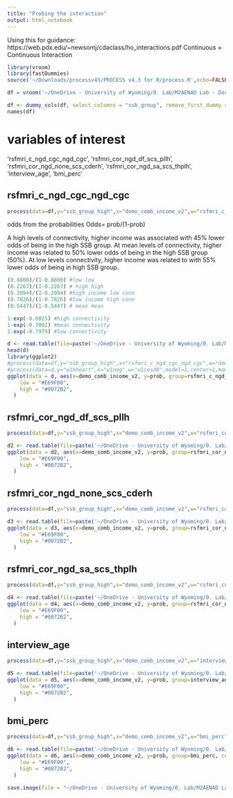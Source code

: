 ```yaml
---
title: "Probing the interaction"
output: html_notebook
---
```


Using this for guidance:
https://web.pdx.edu/~newsomj/cdaclass/ho_interactions.pdf
Continuous × Continuous Interaction

```r
library(vroom)
library(fastDummies)
source('~/Downloads/processv43/PROCESS v4.3 for R/process.R',echo=FALSE)
```

```r
df = vroom('~/OneDrive - University of Wyoming/0. Lab/M2AENAD Lab - Documents/RESEARCH/ABCD/Yana_SSIB_2024/data/matched111724_centered_dum.csv')
```
```r
df <- dummy_cols(df, select_columns = "ssb_group", remove_first_dummy = FALSE, remove_selected_columns = FALSE)
names(df)
```
# variables of interest
'rsfmri_c_ngd_cgc_ngd_cgc', 'rsfmri_cor_ngd_df_scs_pllh',
       'rsfmri_cor_ngd_none_scs_cderh', 'rsfmri_cor_ngd_sa_scs_thplh',
       'interview_age', 'bmi_perc'

## rsfmri_c_ngd_cgc_ngd_cgc
```r
process(data=df,y="ssb_group_high",x="demo_comb_income_v2",w="rsfmri_c_ngd_cgc_ngd_cgc",model=1,center=0,moments=1,plot=1)
```
odds from the probabilities
Odds= prob/(1-prob)

A high levels of connectivity, higher income was associated with 45% lower odds of being in the high SSB group. At mean levels of connectivity, higher income was related to 50% lower odds of being in the high SSB group (50%). At low levels connectivity, higher income was related to with 55% lower odds of being in high SSB group. 

```r
(0.8800)/(1-0.8800) #low low
(0.2267)/(1-0.2267) # high high
(0.2094)/(1-0.2094) #high income low conn
(0.7826)/(1-0.7826) #low income high conn
(0.5447)/(1-0.5447) # mean mean
```


```r
1-exp(-0.6025) #high connectivity
1-exp(-0.7002) #mean connectivity 
1-exp(-0.7979) #low connectivity 

```


```r
d <- read.table(file=paste('~/OneDrive - University of Wyoming/0. Lab/M2AENAD Lab - Documents/RESEARCH/ABCD/Yana_SSIB_2024/data/results_cgc_ngd_cgc.txt',sep=" "),header=TRUE)
head(d)
library(ggplot2)
#process(data=df,y="ssb_group_high",x="rsfmri_c_ngd_cgc_ngd_cgc",w="demo_comb_income_v2",model=1,center=0,moments=1,plot=1)
#process(data=d,y="w1hheart",x="w1neg",w="w1cesd9",model=1,center=1,moments=1,plot=1)
ggplot(data = d, aes(x=demo_comb_income_v2, y=prob, group=rsfmri_c_ngd_cgc_ngd_cgc, color=rsfmri_c_ngd_cgc_ngd_cgc)) + geom_line(linewidth = 3) + theme_classic()+scale_color_gradient(
    low = "#E69F00", 
    high = "#0072B2", 
  )
```
## rsfmri_cor_ngd_df_scs_pllh
```r
process(data=df,y="ssb_group_high",x="demo_comb_income_v2",w="rsfmri_cor_ngd_df_scs_pllh",model=1,center=0,moments=1,plot=1)
```
```r
d2 <- read.table(file=paste('~/OneDrive - University of Wyoming/0. Lab/M2AENAD Lab - Documents/RESEARCH/ABCD/Yana_SSIB_2024/data/results_df_scs_pllh .txt',sep=" "),header=TRUE)
ggplot(data = d2, aes(x=demo_comb_income_v2, y=prob, group=rsfmri_cor_ngd_df_scs_pllh, color=rsfmri_cor_ngd_df_scs_pllh)) + geom_line(linewidth = 3) + theme_classic()+scale_color_gradient(
    low = "#E69F00", 
    high = "#0072B2", 
  )
```
## rsfmri_cor_ngd_none_scs_cderh
```r
process(data=df,y="ssb_group_high",x="demo_comb_income_v2",w="rsfmri_cor_ngd_none_scs_cderh",model=1,center=0,moments=1,plot=1)
```
```r
d3 <- read.table(file=paste('~/OneDrive - University of Wyoming/0. Lab/M2AENAD Lab - Documents/RESEARCH/ABCD/Yana_SSIB_2024/data/results_none_scs_cderh.txt',sep=" "),header=TRUE)
ggplot(data = d3, aes(x=demo_comb_income_v2, y=prob, group=rsfmri_cor_ngd_none_scs_cderh, color=rsfmri_cor_ngd_none_scs_cderh)) + geom_line(linewidth = 3) + theme_classic()+scale_color_gradient(
    low = "#E69F00", 
    high = "#0072B2", 
  )
```

## rsfmri_cor_ngd_sa_scs_thplh
```r
process(data=df,y="ssb_group_high",x="demo_comb_income_v2",w="rsfmri_cor_ngd_sa_scs_thplh",model=1,center=0,moments=1,plot=1)
```
```r
d4 <- read.table(file=paste('~/OneDrive - University of Wyoming/0. Lab/M2AENAD Lab - Documents/RESEARCH/ABCD/Yana_SSIB_2024/data/results_sa_scs_thplh.txt',sep=" "),header=TRUE)
ggplot(data = d4, aes(x=demo_comb_income_v2, y=prob, group=rsfmri_cor_ngd_sa_scs_thplh, color=rsfmri_cor_ngd_sa_scs_thplh)) + geom_line(linewidth = 3) + theme_classic()+scale_color_gradient(
    low = "#E69F00", 
    high = "#0072B2", 
  )
```

## interview_age
```r
process(data=df,y="ssb_group_high",x="demo_comb_income_v2",w="interview_age",model=1,center=0,moments=1,plot=1)
```
```r
d5 <- read.table(file=paste('~/OneDrive - University of Wyoming/0. Lab/M2AENAD Lab - Documents/RESEARCH/ABCD/Yana_SSIB_2024/data/results_interview_age',sep=" "),header=TRUE)
ggplot(data = d5, aes(x=demo_comb_income_v2, y=prob, group=interview_age, color=interview_age)) + geom_line(linewidth = 3) + theme_classic()+scale_color_gradient(
    low = "#E69F00", 
    high = "#0072B2", 
  )
```

## bmi_perc
```r
process(data=df,y="ssb_group_high",x="demo_comb_income_v2",w="bmi_perc",model=1,center=0,moments=1,plot=1)
```
```r
d6 <- read.table(file=paste('~/OneDrive - University of Wyoming/0. Lab/M2AENAD Lab - Documents/RESEARCH/ABCD/Yana_SSIB_2024/data/results_bmi_perc.txt',sep=" "),header=TRUE)
ggplot(data = d6, aes(x=demo_comb_income_v2, y=prob, group=bmi_perc, color=bmi_perc)) + geom_line(linewidth = 3) + theme_classic()+scale_color_gradient(
    low = "#E69F00", 
    high = "#0072B2", 
  )
```


```r
save.image(file = "~/OneDrive - University of Wyoming/0. Lab/M2AENAD Lab - Documents/RESEARCH/ABCD/Yana_SSIB_2024/data/interactions.RData")
```
